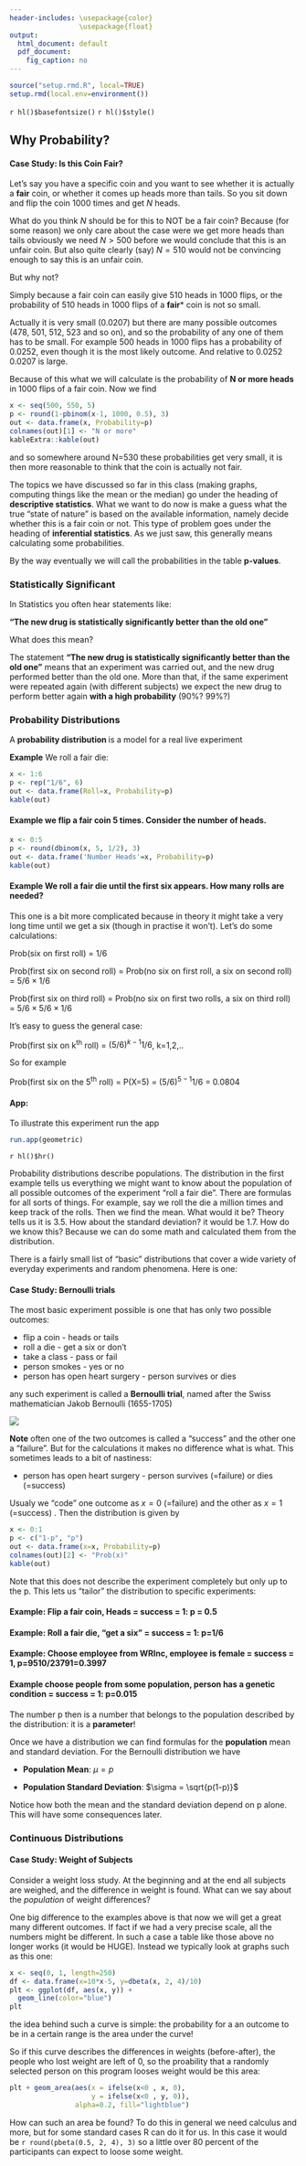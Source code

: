 ```yaml
---
header-includes: \usepackage{color}
                 \usepackage{float}
output:
  html_document: default
  pdf_document:
    fig_caption: no
---
```


```r
source("setup.rmd.R", local=TRUE)
setup.rmd(local.env=environment())
```
`r hl()$basefontsize()`
`r hl()$style()`

## Why Probability?

#### **Case Study:** Is this Coin Fair?

Let's say you have a specific coin and you want to see whether it is actually a **fair**  coin, or whether it comes up heads more than tails. So you sit down and flip the coin 1000 times and get $N$ heads. 

What do you think $N$ should be for this to NOT be a fair coin?
Because (for some reason) we only care about the case were we get more heads than tails obviously we need $N>500$ before we would conclude that this is an unfair coin. But also quite clearly (say) $N=510$ would not be convincing enough to say this is an unfair coin. 

But why not? 

Simply because a fair coin can easily give $510$ heads in $1000$ flips, or the probability of $510$ heads in $1000$ flips of a **fair*** coin is not so small.

Actually it is very small ($0.0207$) but there are many possible outcomes (478, 501, 512, 523 and so on), and so the probability of any one of them has to be small. For example 500 heads in 1000 flips has a probability of 0.0252, even though it is the most likely outcome. And relative to 0.0252 0.0207 is large. 

Because of this what we will calculate is the probability of **N or more heads** in 1000 flips of a fair coin. Now we find

```r
x <- seq(500, 550, 5)
p <- round(1-pbinom(x-1, 1000, 0.5), 3)
out <- data.frame(x, Probability=p)
colnames(out)[1] <- "N or more"
kableExtra::kable(out)
```

and so somewhere around N=530 these probabilities get very small, it is then more reasonable to think that the coin is actually not fair. 

The topics we have discussed so far in this class (making graphs, computing things like the mean or the median) go under the heading of **descriptive statistics**.  What we want to do now is make a guess what the true "state of nature" is based on the available information, namely decide whether this is a fair coin or not. This type of problem goes under the heading of **inferential statistics**. As we just saw, this generally means calculating some probabilities.

By the way eventually we will call the probabilities in the table **p-values**.  

### Statistically Significant

In Statistics you often hear statements like: 

**"The new drug is statistically significantly better than the old one"**

What does this mean? 

The statement **"The new drug is statistically significantly better than the old one"** means that an experiment was carried out, and the new drug  performed better than the old one. More than that, if the same experiment were repeated again (with different subjects) we expect the new drug to perform better again **with a high probability** (90%? 99%?)

### Probability  Distributions

A **probability distribution ** is a model for a real live experiment

**Example** We roll a fair die:

```r
x <- 1:6
p <- rep("1/6", 6)
out <- data.frame(Roll=x, Probability=p)
kable(out)
```

#### **Example** we flip a fair coin 5 times. Consider the number of heads.

```r
x <- 0:5
p <- round(dbinom(x, 5, 1/2), 3)
out <- data.frame('Number Heads'=x, Probability=p)
kable(out)
```


#### **Example** We roll a fair die until the first six appears. How many rolls are needed? 

This one is a bit more complicated because in theory it might take a very long time until we get a six (though in practise it won't). Let's do some calculations:

Prob(six on first roll) = 1/6

Prob(first six on second roll) = Prob(no six on first roll, a six on second roll) = $5/6\times 1/6$

Prob(first six on third roll) = Prob(no six on first two rolls, a six on third roll) =  $5/6 \times 5/6 \times 1/6$

It's easy to guess the general case:

Prob(first six on k^th^ roll) = $(5/6)^{k-1} 1/6$, k=1,2,..

So for example

Prob(first six on the 5^th^ roll) = P(X=5) = $(5/6)^{5-1} 1/6$ = 0.0804

#### **App:**
To illustrate this experiment run the app

```r
run.app(geometric)
```


`r hl()$hr()`

Probability distributions describe populations. The distribution in the first example tells us everything we might want to know about the population of all possible outcomes of the experiment "roll a fair die". There are formulas for all sorts of things. For example, say we roll the die a million times and keep track of the rolls. Then we find the mean. What would it be? Theory tells us it is 3.5. How about the standard deviation? it would be 1.7. How do we know this? Because we can do some math and calculated them from the distribution.

There is a fairly small list of "basic" distributions that cover a wide variety of everyday experiments and random phenomena. Here is one: 

#### **Case Study:** Bernoulli trials

The most basic experiment possible is one that has only two possible outcomes:

- flip a coin - heads or tails
- roll a  die -  get a six or don't
- take a class - pass or fail
- person smokes - yes or no
- person has open heart surgery - person survives or dies

any such experiment is called a **Bernoulli trial**, named after the Swiss mathematician Jakob Bernoulli (1655-1705)

![](graphs/bernoulli.png)

**Note** often one of the two outcomes is called a "success" and the other one a "failure". But for the calculations it makes no difference what is what. This sometimes leads to a bit of nastiness: 
 
- person has open heart surgery - person survives (=failure) or dies (=success) 

Usualy we "code" one outcome as $x=0$ (=failure) and the other as $x=1$ (=success) . Then the distribution is given by

```r
x <- 0:1
p <- c("1-p", "p")
out <- data.frame(x=x, Probability=p)
colnames(out)[2] <- "Prob(x)"
kable(out)
```

Note that this does not describe the experiment completely but only up to the p. This lets us "tailor" the distribution to specific experiments: 

#### **Example**: Flip a fair coin, Heads = success = 1: p = 0.5

#### **Example**: Roll a fair die,  "get a six" =  success = 1: p=1/6

#### **Example**: Choose employee from WRInc, employee is female = success = 1, p=9510/23791=0.3997 

#### **Example** choose people from some population, person has a genetic condition = success = 1: p=0.015

The number p then is a number that belongs to the population described by the distribution: it is a **parameter**! 

Once we have a distribution we can find formulas for the **population** mean and standard deviation. For the Bernoulli distribution we have 

-  **Population Mean**: $\mu =p$
  
-  **Population Standard Deviation**: $\sigma = \sqrt{p(1-p)}$
  
Notice how both the mean and the standard deviation depend on p alone. This will have some consequences later.

### Continuous Distributions

#### **Case Study:** Weight of Subjects

Consider a weight loss study. At the beginning and at the end all subjects are weighed, and the difference in weight is found. What can we say about the *population* of weight differences?

One big difference to the examples above is that now we will get a great many different outcomes. If fact if we had a very precise scale, all the numbers might be different. In such a case a table like those above no longer works (it would be HUGE). Instead we typically look at graphs such as this one:

```r
x <- seq(0, 1, length=250)
df <- data.frame(x=10*x-5, y=dbeta(x, 2, 4)/10)
plt <- ggplot(df, aes(x, y)) +
  geom_line(color="blue")
plt
```

the idea behind such a curve is simple: the probability for a an outcome to be in a certain range is the area under the curve!

So if this curve describes the differences in weights (before-after), the people who lost weight are left of 0, so the proability that a randomly selected person on this program looses weight would be this area:

```r
plt + geom_area(aes(x = ifelse(x<0 , x, 0), 
                    y = ifelse(x<0 , y, 0)), 
                alpha=0.2, fill="lightblue")
```

How can such an area be found? To do this in general we need calculus and more, but for some standard cases R can do it for us. In this case it would be `r round(pbeta(0.5, 2, 4), 3)` so a little over 80 percent of the participants can expect to loose some weight.
